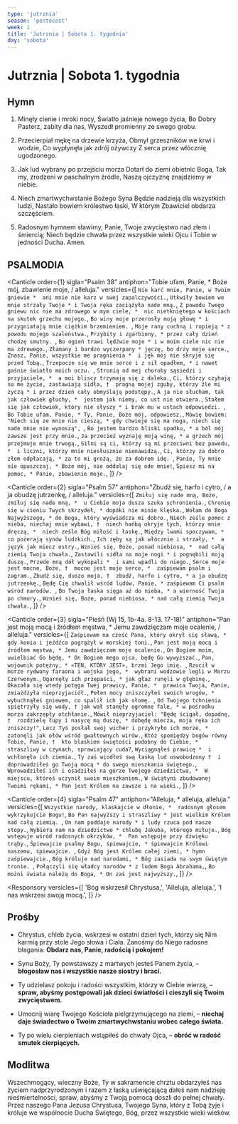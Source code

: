 ```yaml
---
type: 'jutrznia'
season: 'pentecost'
week: 1
title: 'Jutrznia | Sobota 1. tygodnia'
day: 'sobota'
---
```


# Jutrznia | Sobota 1. tygodnia

<OpeningVersicle />

## Hymn

1. Minęły cienie i mroki nocy,
   Światło jaśnieje nowego życia,
   Bo Dobry Pasterz, zabity dla nas,
   Wyszedł promienny ze swego grobu.

2. Przecierpiał mękę na drzewie krzyża,
   Obmył grzeszników we krwi i wodzie,
   Co wypłynęła jak zdrój ożywczy
   Z serca przez włócznię ugodzonego.

3. Jak lud wybrany po przejściu morza
   Dotarł do ziemi obietnic Boga,
   Tak my, zrodzeni w paschalnym źródle,
   Naszą ojczyznę znajdziemy w niebie.

4. Niech zmartwychwstanie Bożego Syna
   Będzie nadzieją dla wszystkich ludzi,
   Nastało bowiem królestwo łaski,
   W którym Zbawiciel obdarza szczęściem.

5. Radosnym hymnem sławimy, Panie,
   Twoje zwycięstwo nad złem i śmiercią;
   Niech będzie chwała przez wszystkie wieki
   Ojcu i Tobie w jedności Ducha. Amen.

## PSALMODIA

<Canticle
  order={1}
  sigla="Psalm 38"
  antiphon="Tobie ufam, Panie, * Boże mój, zbawienie moje, / alleluja."
  versicles={[
    `Nie karć mnie, Panie, w Twoim gniewie * 
ani mnie nie karz w swej zapalczywości.`,
    `Utkwiły bowiem we mnie strzały Twoje *
i Twoja ręka zaciążyła nade mną.`,
    `Z powodu Twego gniewu nic nie ma zdrowego w mym ciele, * 
nic nietkniętego w kościach na skutek grzechu mojego.`,
    `Bo winy moje przerosły moją głowę *
i przygniatają mnie ciężkim brzemieniem. `,
    `Moje rany cuchną i ropieją *
z powodu mojego szaleństwa.`,
    `Przybity i zgarbiony, *
przez cały dzień chodzę smutny. `,
    `Bo ogień trawi lędźwie moje *
i w moim ciele nic nie ma zdrowego.`,
    `Złamany i bardzo wyczerpany *
jęczę, bo drży moje serce.`,
    `Znasz, Panie, wszystkie me pragnienia * 
i jęk mój nie skryje się przed Tobą.`,
    `Trzepocze się we mnie serce i z sił opadłem, *
i nawet gaśnie światło moich oczu. `,
    `Stronią od mej choroby sąsiedzi i przyjaciele, * 
a moi bliscy trzymają się z daleka.`,
    `Ci, którzy czyhają na me życie, zastawiają sidła, † 
pragną mojej zguby, którzy źle mi życzą *
i przez dzień cały obmyślają podstępy.`,
    `A ja nie słucham, tak jak człowiek głuchy, * 
jestem jak niemy, co ust nie otwiera.`,
    `Stałem się jak człowiek, który nie słyszy *
i brak mu w ustach odpowiedzi. `,
    `Bo Tobie ufam, Panie, *
Ty, Panie, Boże mój, odpowiesz.`,
    `Mówię bowiem: "Niech się ze mnie nie cieszą, *
gdy chwieje się ma noga, niech się nade mnie nie wynoszą", `,
    `Bo jestem bardzo bliski upadku, *
a ból mój zawsze jest przy mnie.`,
    `Ja przecież wyznaję moją winę, *
a grzech mój przejmuje mnie trwogą.`,
    `Silni są ci, którzy są mi przeciwni bez powodu, * 
i liczni, którzy mnie niesłusznie nienawidzą.`,
    `Ci, którzy za dobro złem odpłacają, *
za to mi grożą, że za dobrem idę. `,
    `Panie, Ty mnie nie opuszczaj, *
Boże mój, nie oddalaj się ode mnie!`,
    `Śpiesz mi na pomoc, *
Panie, zbawienie moje.`,
  ]}
/>

<Canticle
  order={2}
  sigla="Psalm 57"
  antiphon="Zbudź się, harfo i cytro, / a ja obudzę jutrzenkę, / alleluja."
  versicles={[
    `Zmiłuj się nade mną, Boże, zmiłuj się nade mną, * 
u Ciebie moja dusza szuka schronienia.`,
    `Chronię się w cieniu Twych skrzydeł, *
dopóki nie minie klęska.`,
    `Wołam do Boga Najwyższego, *
do Boga, który wyświadcza mi dobro.`,
    `Niech ześle pomoc z nieba, niechaj mnie wybawi, † 
niech hańbą okryje tych, którzy mnie dręczą, * 
niech ześle Bóg miłość i łaskę.`,
    `Między lwami spoczywam, * 
co pożerają synów ludzkich.`,
    `Ich zęby są jak włócznie i strzały, * 
a język jak miecz ostry.`,
    `Wznieś się, Boże, ponad niebiosa, * 
nad całą ziemią Twoja chwała.`,
    `Zastawili sidła na moje nogi *
i pognębili moją duszę.`,
    `Przede mną dół wykopali * 
i sami wpadli do niego.`,
    `Serce moje jest mocne, Boże, † 
mocne jest moje serce, * 
zaśpiewam psalm i zagram.`,
    `Zbudź się, duszo moja, † 
zbudź, harfo i cytro, *
a ja obudzę jutrzenkę.`,
    `Będę Cię chwalił wśród ludów, Panie, *
zaśpiewam Ci psalm wśród narodów. `,
    `Bo Twoja łaska sięga aż do nieba, *
a wierność Twoja po chmury.`,
    `Wznieś się, Boże, ponad niebiosa, *
nad całą ziemią Twoja chwała.`,
  ]}
/>

<Canticle
  order={3}
  sigla="Pieśń (Wj 15, 1b-4a. 8-13. 17-18)"
  antiphon="Pan jest moją mocą i źródłem męstwa, * Jemu zawdzięczam moje ocalenie, / alleluja."
  versicles={[
    `Zaśpiewam na cześć Pana, który okrył się sławą, * 
gdy konia i jeźdźca pogrążył w morskiej toni.`,
    `Pan jest moją mocą i źródłem męstwa, *
Jemu zawdzięczam moje ocalenie.`,
    `On Bogiem moim, uwielbiać Go będę, *
On Bogiem mego ojca, będę Go wywyższać.`,
    `Pan, wojownik potężny, *
«TEN, KTÓRY JEST», brzmi Jego imię. `,
    `Rzucił w morze rydwany faraona i wojska jego, * 
wybrani wodzowie legli w Morzu Czerwonym.`,
    `Ogarnęły ich przepaści, *
jak głaz runęli w głębinę.`,
    `Okazała się wtedy potęga Twej prawicy, Panie, * 
prawica Twoja, Panie, zmiażdżyła nieprzyjaciół.`,
    `Pełen mocy zniszczyłeś swoich wrogów, *
wybuchnąłeś gniewem, co spalił ich jak słomę. `,
    `Od Twojego tchnienia spiętrzyły się wody, †
jak wał stanęły ogromne fale, *
w pośrodku morza zakrzepły otchłanie.`,
    `Mówił nieprzyjaciel: "Będę ścigał, dopadnę, † 
rozdzielę łupy i nasycę mą duszę, *
dobędę miecza, moja ręka ich zniszczy!"`,
    `Lecz Tyś posłał swój wicher i przykryło ich morze, * 
zatonęli jak ołów wśród gwałtownych wirów.`,
    `Któż spomiędzy bogów równy Tobie, Panie, † 
kto blaskiem świętości podobny do Ciebie, * 
straszliwy w czynach, sprawiający cuda?`,
    `Wyciągnąłeś prawicę * 
i wchłonęła ich ziemia.`,
    `Ty zaś wiodłeś swą łaską lud oswobodzony † 
i doprowadziłeś go Twoją mocą *
do swego mieszkania świętego.`,
    `Wprowadziłeś ich i osadziłeś na górze Twojego dziedzictwa, * 
W miejscu, któreś uczynił swoim mieszkaniem.`,
    `W świątyni zbudowanej Twoimi rękami, *
Pan jest Królem na zawsze i na wieki.`,
  ]}
/>

<Canticle
  order={4}
  sigla="Psalm 47"
  antiphon="Alleluja, * alleluja, alleluja."
  versicles={[
    `Wszystkie narody, klaskajcie w dłonie, * 
radosnym głosem wykrzykujcie Bogu!`,
    `Bo Pan najwyższy i straszliwy *
jest wielkim Królem nad całą ziemią. `,
    `On nam poddaje narody *
i ludy rzuca pod nasze stopy.`,
    `Wybiera nam na dziedzictwo *
chlubę Jakuba, którego miłuje.`,
    `Bóg wstępuje wśród radosnych okrzyków, * 
Pan wstępuje przy dźwięku trąby.`,
    `Śpiewajcie psalmy Bogu, śpiewajcie, *
śpiewajcie Królowi naszemu, śpiewajcie. `,
    `Gdyż Bóg jest Królem całej ziemi, *
hymn zaśpiewajcie.`,
    `Bóg króluje nad narodami, *
Bóg zasiada na swym świętym tronie. `,
    `Połączyli się władcy narodów *
z ludem Boga Abrahama,`,
    `Bo możni świata należą do Boga, *
On zaś jest najwyższy.`,
  ]}
/>

<Passage
  sigla="Rz 14, 7-9"
  passage="Nikt z nas nie żyje dla siebie i nikt nie umiera dla siebie: jeżeli bowiem żyjemy, żyjemy dla Pana; jeżeli zaś umieramy, umieramy dla Pana. I w życiu więc, i w śmierci należymy do Pana. Po to bowiem Chrystus umarł i powrócił do życia, by zapanować tak nad umarłymi, jak i nad żywymi."
/>

<Responsory
  versicles={[
    'Bóg wskrzesił Chrystusa,',
    'Alleluja, alleluja.',
    'I nas wskrzesi swoją mocą.',
  ]}
/>

<Benedictus antiphon="Chrystus umarł i zmartwychwstał, * aby panować nad umarłymi i żywymi, / alleluja." />

## Prośby

- Chrystus, chleb życia, wskrzesi w ostatni dzień tych, którzy się Nim karmią przy stole Jego słowa i Ciała. Zanośmy do Niego radosne błagania: **Obdarz nas, Panie, radością i pokojem!**

- Synu Boży, Ty powstawszy z martwych jesteś Panem życia, – **błogosław nas i wszystkie nasze siostry i braci.**

- Ty udzielasz pokoju i radości wszystkim, którzy w Ciebie wierzą, – **spraw, abyśmy postępowali jak dzieci światłości i cieszyli się Twoim zwycięstwem.**

- Umocnij wiarę Twojego Kościoła pielgrzymującego na ziemi, – **niechaj daje świadectwo o Twoim zmartwychwstaniu wobec całego świata.**

- Ty po wielu cierpieniach wstąpiłeś do chwały Ojca, – **obróć w radość smutek cierpiących.**

<CustomIntercessions type="lauds" />

<KyrieEleison />

<LordsPrayer />

## Modlitwa

Wszechmogący, wieczny Boże, Ty w sakramencie chrztu obdarzyłeś nas życiem nadprzyrodzonym i razem z łaską uświęcającą dałeś nam nadzieję nieśmiertelności, spraw, abyśmy z Twoją pomocą doszli do pełnej chwały. Przez naszego Pana Jezusa Chrystusa, Twojego Syna, który z Tobą żyje i króluje we wspólnocie Ducha Świętego, Bóg, przez wszystkie wieki wieków.

<Amen />

<BlessingAndConcludingVersicle />
